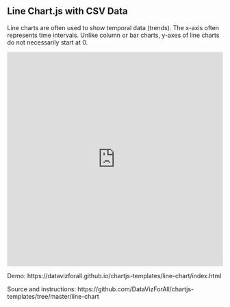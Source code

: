 ## Line Chart.js with CSV Data {#chartjs-line}

Line charts are often used to show temporal data (trends). The x-axis often represents time intervals. Unlike column or bar charts, y-axes of line charts do not necessarily start at 0.

<iframe src="https://datavizforall.github.io/chartjs-templates/line-chart/index.html" width="100%" height=500 style="border: 0"></iframe>

Demo: https://datavizforall.github.io/chartjs-templates/line-chart/index.html

Source and instructions: https://github.com/DataVizForAll/chartjs-templates/tree/master/line-chart
